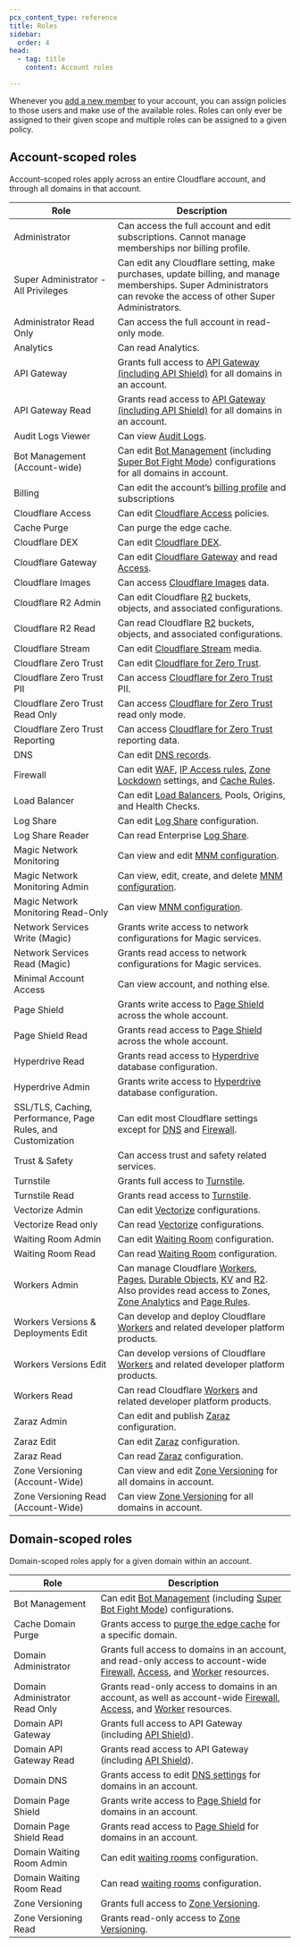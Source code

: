 ```yaml
---
pcx_content_type: reference
title: Roles
sidebar:
  order: 4
head:
  - tag: title
    content: Account roles

---
```


Whenever you [add a new member](/fundamentals/setup/manage-members/manage/) to your account, you can assign policies to those users and make use of the available roles. Roles can only ever be assigned to their given scope and multiple roles can be assigned to a given policy.

## Account-scoped roles

Account-scoped roles apply across an entire Cloudflare account, and through all domains in that account.

| Role                                                         | Description                                                                                                                                                                                                                                                         |
| ------------------------------------------------------------ | ------------------------------------------------------------------------------------------------------------------------------------------------------------------------------------------------------------------------------------------------------------------- |
| Administrator                                                | Can access the full account and edit subscriptions. Cannot manage memberships nor billing profile.                                                                                                                                                                  |
| Super Administrator - All Privileges                         | Can edit any Cloudflare setting, make purchases, update billing, and manage memberships. Super Administrators can revoke the access of other Super Administrators.                                                                                                  |
| Administrator Read Only                                      | Can access the full account in read-only mode.                                                                                                                                                                                                                      |
| Analytics                                                    | Can read Analytics.                                                                                                                                                                                                                                                 |
| API Gateway                                                  | Grants full access to [API Gateway (including API Shield)](/api-shield/) for all domains in an account.                                                                                                                                                             |
| API Gateway Read                                             | Grants read access to [API Gateway (including API Shield)](/api-shield/) for all domains in an account.                                                                                                                                                             |
| Audit Logs Viewer                                            | Can view [Audit Logs](/fundamentals/setup/account/account-security/review-audit-logs/).                                                                                                                                                                             |
| Bot Management (Account-wide)                                | Can edit [Bot Management](/bots/plans/bm-subscription/) (including [Super Bot Fight Mode](/bots/get-started/pro/)) configurations for all domains in account.                                                                                                       |
| Billing                                                      | Can edit the account’s [billing profile](/fundamentals/subscriptions-and-billing/create-billing-profile/) and subscriptions                                                                                                                                         |
| Cloudflare Access                                            | Can edit [Cloudflare Access](/cloudflare-one/policies/access/) policies.                                                                                                                                                                                            |
| Cache Purge                                                  | Can purge the edge cache.                                                                                                                                                                                                                                           |
| Cloudflare DEX                                               | Can edit [Cloudflare DEX](/cloudflare-one/insights/dex/).                                                                                                                                                                                                           |
| Cloudflare Gateway                                           | Can edit [Cloudflare Gateway](/cloudflare-one/policies/gateway/) and read [Access](/cloudflare-one/identity/).                                                                                                                                                      |
| Cloudflare Images                                            | Can access [Cloudflare Images](/images/) data.                                                                                                                                                                                                                      |
| Cloudflare R2 Admin                                          | Can edit Cloudflare [R2](/r2/) buckets, objects, and associated configurations.                                                                                                                                                                                     |
| Cloudflare R2 Read                                           | Can read Cloudflare [R2](/r2/) buckets, objects, and associated configurations.                                                                                                                                                                                     |
| Cloudflare Stream                                            | Can edit [Cloudflare Stream](/stream/) media.                                                                                                                                                                                                                       |
| Cloudflare Zero Trust                                        | Can edit [Cloudflare for Zero Trust](/cloudflare-one/).                                                                                                                                                                                                             |
| Cloudflare Zero Trust PII                                    | Can access [Cloudflare for Zero Trust](/cloudflare-one/) PII.                                                                                                                                                                                                       |
| Cloudflare Zero Trust Read Only                              | Can access [Cloudflare for Zero Trust](/cloudflare-one/) read only mode.                                                                                                                                                                                            |
| Cloudflare Zero Trust Reporting                              | Can access [Cloudflare for Zero Trust](/cloudflare-one/) reporting data.                                                                                                                                                                                            |
| DNS                                                          | Can edit [DNS records](/dns/manage-dns-records/).                                                                                                                                                                                                                   |
| Firewall                                                     | Can edit [WAF](/waf/), [IP Access rules](/waf/tools/ip-access-rules/), [Zone Lockdown](/waf/tools/zone-lockdown/) settings, and [Cache Rules](/cache/how-to/cache-rules/).                                                                                          |
| Load Balancer                                                | Can edit [Load Balancers](/load-balancing/), Pools, Origins, and Health Checks.                                                                                                                                                                                     |
| Log Share                                                    | Can edit [Log Share](/logs/) configuration.                                                                                                                                                                                                                         |
| Log Share Reader                                             | Can read Enterprise [Log Share](/logs/).                                                                                                                                                                                                                            |
| Magic Network Monitoring                                     | Can view and edit [MNM configuration](/magic-network-monitoring/).                                                                                                                                                                                                  |
| Magic Network Monitoring Admin                               | Can view, edit, create, and delete [MNM configuration](/magic-network-monitoring/).                                                                                                                                                                                 |
| Magic Network Monitoring Read-Only                           | Can view [MNM configuration](/magic-network-monitoring/).                                                                                                                                                                                                           |
| Network Services Write (Magic)                               | Grants write access to network configurations for Magic services.                                                                                                                                                                                                   |
| Network Services Read (Magic)                                | Grants read access to network configurations for Magic services.                                                                                                                                                                                                    |
| Minimal Account Access                                       | Can view account, and nothing else.                                                                                                                                                                                                                                 |
| Page Shield                                                  | Grants write access to [Page Shield](/page-shield/) across the whole account.                                                                                                                                                                                       |
| Page Shield Read                                             | Grants read access to [Page Shield](/page-shield/) across the whole account.                                                                                                                                                                                        |
| Hyperdrive Read                                              | Grants read access to [Hyperdrive](/hyperdrive/) database configuration.                                                                                                                                                                                            |
| Hyperdrive Admin                                             | Grants write access to [Hyperdrive](/hyperdrive/) database configuration.                                                                                                                                                                                           |
| SSL/TLS, Caching, Performance, Page Rules, and Customization | Can edit most Cloudflare settings except for [DNS](/dns/) and [Firewall](/waf/).                                                                                                                                                                                    |
| Trust & Safety                                               | Can access trust and safety related services.                                                                                                                                                                                                                       |
| Turnstile                                                    | Grants full access to [Turnstile](/turnstile/).                                                                                                                                                                                                                     |
| Turnstile Read                                               | Grants read access to [Turnstile](/turnstile/).                                                                                                                                                                                                                     |
| Vectorize Admin                                              | Can edit [Vectorize](/vectorize/) configurations.                                                                                                                                                                                                                   |
| Vectorize Read only                                          | Can read [Vectorize](/vectorize/) configurations.                                                                                                                                                                                                                   |
| Waiting Room Admin                                           | Can edit [Waiting Room](/waiting-room/) configuration.                                                                                                                                                                                                              |
| Waiting Room Read                                            | Can read [Waiting Room](/waiting-room/) configuration.                                                                                                                                                                                                              |
| Workers Admin                                                | Can manage Cloudflare [Workers](/workers/), [Pages](/pages/), [Durable Objects](/durable-objects/), [KV](/kv/) and [R2](/r2/). Also provides read access to Zones, [Zone Analytics](/analytics/account-and-zone-analytics/zone-analytics/) and [Page Rules](/rules/).|
| Workers Versions & Deployments Edit                          | Can develop and deploy Cloudflare [Workers](/workers/) and related developer platform products.                                                                                                                                                                     |
| Workers Versions Edit                                        | Can develop versions of Cloudflare [Workers](/workers/) and related developer platform products.                                                                                                                                                                    |
| Workers Read                                                 | Can read Cloudflare [Workers](/workers/) and related developer platform products.                                                                                                                                                                                   |
| Zaraz Admin                                                  | Can edit and publish [Zaraz](/zaraz/) configuration.                                                                                                                                                                                                                |
| Zaraz Edit                                                   | Can edit [Zaraz](/zaraz/) configuration.                                                                                                                                                                                                                            |
| Zaraz Read                                                   | Can read [Zaraz](/zaraz/) configuration.                                                                                                                                                                                                                            |
| Zone Versioning (Account-Wide)                               | Can view and edit [Zone Versioning](/version-management/) for all domains in account.                                                                                                                                                                               |
| Zone Versioning Read (Account-Wide)                          | Can view [Zone Versioning](/version-management/) for all domains in account.                                                                                                                                                                                        |

## Domain-scoped roles

Domain-scoped roles apply for a given domain within an account.

| Role                           | Description                                                                                                                                                                                                                |
| ------------------------------ | -------------------------------------------------------------------------------------------------------------------------------------------------------------------------------------------------------------------------- |
| Bot Management                 | Can edit [Bot Management](/bots/plans/bm-subscription/) (including [Super Bot Fight Mode](/bots/get-started/pro/)) configurations.                                                                                         |
| Cache Domain Purge             | Grants access to [purge the edge cache](/cache/how-to/purge-cache/) for a specific domain.                                                                                                                                 |
| Domain Administrator           | Grants full access to domains in an account, and read-only access to account-wide [Firewall](/waf/managed-rules/deploy-account-dashboard/), [Access](/cloudflare-one/policies/access/), and [Worker](/workers/) resources. |
| Domain Administrator Read Only | Grants read-only access to domains in an account, as well as account-wide [Firewall](/waf/managed-rules/deploy-account-dashboard/), [Access](/cloudflare-one/policies/access/), and [Worker](/workers/) resources.         |
| Domain API Gateway             | Grants full access to API Gateway (including [API Shield](/api-shield/)).                                                                                                                                                  |
| Domain API Gateway Read        | Grants read access to API Gateway (including [API Shield](/api-shield/)).                                                                                                                                                  |
| Domain DNS                     | Grants access to edit [DNS settings](/dns/) for domains in an account.                                                                                                                                                     |
| Domain Page Shield             | Grants write access to [Page Shield](/page-shield/) for domains in an account.                                                                                                                                             |
| Domain Page Shield Read        | Grants read access to [Page Shield](/page-shield/) for domains in an account.                                                                                                                                              |
| Domain Waiting Room Admin      | Can edit [waiting rooms](/waiting-room/) configuration.                                                                                                                                                                    |
| Domain Waiting Room Read       | Can read [waiting rooms](/waiting-room/) configuration.                                                                                                                                                                    |
| Zone Versioning                | Grants full access to [Zone Versioning](/version-management/).                                                                                                                                                             |
| Zone Versioning Read           | Grants read-only access to [Zone Versioning](/version-management/).                                                                                                                                                        |
